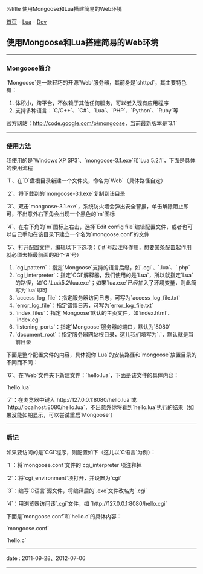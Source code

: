 %title 使用Mongoose和Lua搭建简易的Web环境

[[../../../index|首页]] - [[../index|Lua]] - [[index|Dev]]
==使用Mongoose和Lua搭建简易的Web环境==
----
===Mongoose简介===

`Mongoose`是一款轻巧的开源`Web`服务器，其前身是`shttpd`，其主要特色有：

# 体积小，跨平台，不依赖于其他任何服务，可以嵌入现有应用程序
# 支持多种语言：`C/C++`、`C#`、`Lua`、`PHP`、`Python`、`Ruby`等

官方网站：[http://code.google.com/p/mongoose http://code.google.com/p/mongoose]，当前最新版本是`3.1`
----
===使用方法===

我使用的是`Windows XP SP3`、`mongoose-3.1.exe`和`Lua 5.2.1`，下面是具体的使用流程

`1`、在`D`盘根目录新建一个文件夹，命名为`Web`（具体路径自定）

`2`、将下载到的`mongoose-3.1.exe`复制到该目录

`3`、双击`mongoose-3.1.exe`，系统防火墙会弹出安全警报，单击解除阻止即可，不出意外右下角会出现一个黑色的`m`图标

`4`、在右下角的`m`图标上右击，选择`Edit config file`编辑配置文件，或者也可以自己手动在该目录下建立一个名为`mongoose.conf`的文件

`5`、打开配置文件，编辑以下下选项：（`#`号起注释作用，想要某条配置起作用就必须去掉最前面的那个`#`号）

# `cgi_pattern`：指定`Mongoose`支持的语言后缀，如`.cgi`、`.lua`、`.php`
# `cgi_interpreter`：指定`CGI`解释器，我们使用的是`Lua`，所以就指定`Lua`的路径，如`C:\Lua\5.2\lua.exe`；如果`lua.exe`已经加入了环境变量，则此简写为`lua`即可
# `access_log_file`：指定服务器访问日志，可写为`access_log_file.txt`
# `error_log_file`：指定错误日志，可写为`error_log_file.txt`
# `index_files`：指定`Mongoose`默认的主页文件，如`index.html`、`index.cgi`
# `listening_ports`：指定`Mongoose`服务器的端口，默认为`8080`
# `document_root`：指定服务器网站根目录，这儿我们填写为`.`，默认就是当前目录

下面是整个配置文件的内容，具体视你`Lua`的安装路径和`mongoose`放置目录的不同而不同：

{{{Bash
<pre class='brush: bash'>
cgi_pattern **.cgi$|**.pl$|**.php$|**.lua$
# cgi_environment php
# put_delete_passwords_file <value>
cgi_interpreter lua
# protect_uri <value>
# authentication_domain mydomain.com
# ssi_pattern **.shtml$|**.shtm$
access_log_file access_log_file.txt
# ssl_chain_file <value>
# enable_directory_listing yes
error_log_file error_log_file.txt
# global_passwords_file <value>
index_files index.html,index.htm,index.cgi,index.php,index.lua
# enable_keep_alive no
# access_control_list <value>
# max_request_size 16384
# extra_mime_types <value>
listening_ports 8080
document_root .
# ssl_certificate <value>
# num_threads 10
# run_as_user <value>
# url_rewrite_patterns <value>
</pre>
}}}

`6`、在`Web`文件夹下新建文件：`hello.lua`，下面是该文件的具体内容：

`hello.lua`
{{{Lua
<pre class="brush: lua;">
-- hello.lua
print [[
Contenttype:text/html

<html>
<head><title> hello world </title></head>
<body>
    Hello, this is your first Lua CGI page!
</body>
</html>
]]
</pre>
}}}

`7`：在浏览器中键入`http://127.0.0.1:8080/hello.lua`或`http://localhost:8080/hello.lua`，不出意外你将看到`hello.lua`执行的结果（如果没能如期显示，可以尝试重启`Mongoose`）
----
===后记===

如果要访问的是`CGI`程序，则配置如下（这儿以`C语言`为例）：

`1`：将`mongoose.conf`文件的`cgi_interpreter`项注释掉

`2`：将`cgi_environment`项打开，并设置为`cgi`

`3`：编写`C语言`源文件，将编译后的`.exe`文件改名为`.cgi`

`4`：用浏览器访问该`.cgi`文件，如 `http://127.0.0.1:8080/hello.cgi`

下面是`mongoose.conf`和`hello.c`的具体内容：

`mongoose.conf`
{{{Bash
<pre class='brush: bash'>
cgi_pattern **.cgi$|**.pl$|**.php$|**.lua$
cgi_environment cgi
# put_delete_passwords_file <value>
# cgi_interpreter lua
# protect_uri <value>
# authentication_domain mydomain.com
# ssi_pattern **.shtml$|**.shtm$
access_log_file access_log_file.txt
# ssl_chain_file <value>
# enable_directory_listing yes
error_log_file error_log_file.txt
# global_passwords_file <value>
index_files index.html,index.htm,index.cgi,index.php,index.lua
# enable_keep_alive no
# access_control_list <value>
# max_request_size 16384
# extra_mime_types <value>
listening_ports 8080
document_root .
# ssl_certificate <value>
# num_threads 10
# run_as_user <value>
# url_rewrite_patterns <value>
</pre>
}}}

`hello.c`
{{{C
<pre class='brush: c'>
#include <stdio.h>

int main(int argc, char **argv)
{
	printf("Contenttype:text/html\n\n");
	printf("<html>\n");
	printf("<head><title> hello world </title></head>\n");
	printf("<body>\n");
	printf("    Hello, this is your first CGI page!\n");
	printf("</body>\n");
	printf("</html>\n");

	return 0;
}
</pre>
}}}
----
<red>date</red> : 2011-09-28、2012-07-06
----
